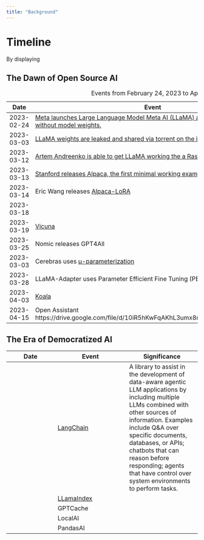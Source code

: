 ```yaml
---
title: "Background"
---
```


# Timeline

By displaying\

## The Dawn of Open Source AI

| Date       | Event                                                                                                                                                                       | Significance |
|------------------|---------------------------|---------------------------|
| 2023-02-24 | [Meta launches Large Language Model Meta AI (LLaMA) and open sources code without model weights.](https://ai.facebook.com/blog/large-language-model-llama-meta-ai/)         |              |
| 2023-03-03 | [LLaMA weights are leaked and shared via torrent on the internet.](https://www.vice.com/en/article/xgwqgw/facebooks-powerful-large-language-model-leaks-online-4chan-llama) |              |
| 2023-03-12 | [Artem Andreenko is able to get LLaMA working the a Raspberry Pi](https://github.com/ggerganov/llama.cpp/issues/58)                                                         |              |
| 2023-03-13 | [Stanford releases Alpaca, the first minimal working example of fine-tuning LLaMA](https://crfm.stanford.edu/2023/03/13/alpaca.html)                                        |              |
| 2023-03-14 | Eric Wang releases [Alpaca-LoRA](https://github.com/tloen/alpaca-lora)                                                                                                      |              |
| 2023-03-18 |                                                                                                                                                                             |              |
| 2023-03-19 | [Vicuna](https://lmsys.org/blog/2023-03-30-vicuna/)                                                                                                                         | \~\$300      |
| 2023-03-25 | Nomic releases GPT4All                                                                                                                                                      |              |
| 2023-03-03 | Cerebras uses [μ-parameterization](https://arxiv.org/abs/2203.03466)                                                                                                        |              |
| 2023-03-28 | LLaMA-Adapter uses Parameter Efficient Fine Tuning (PEFT)                                                                                                                   |              |
| 2023-04-03 | [Koala](https://bair.berkeley.edu/blog/2023/04/03/koala/)                                                                                                                   |              |
| 2023-04-15 | Open Assistant https://drive.google.com/file/d/10iR5hKwFqAKhL3umx8muOWSRm7hs5FqX/view                                                                                       | \$100        |

: Events from February 24, 2023 to April 15, 2023

## The Era of Democratized AI

| Date | Event                                                  | Significance                                                                                                                                                                                                                                                                                                                           |
|------------------|---------------------------|---------------------------|
|      | [LangChain](https://github.com/hwchase17/langchain)    | A library to assist in the development of data-aware agentic LLM applications by including multiple LLMs combined with other sources of information. Examples include Q&A over specific documents, databases, or APIs; chatbots that can reason before responding; agents that have control over system environments to perform tasks. |
|      | [LLamaIndex](https://github.com/jerryjliu/llama_index) |                                                                                                                                                                                                                                                                                                                                        |
|      | GPTCache                                               |                                                                                                                                                                                                                                                                                                                                        |
|      | LocalAI                                                |                                                                                                                                                                                                                                                                                                                                        |
|      | PandasAI                                               |                                                                                                                                                                                                                                                                                                                                        |